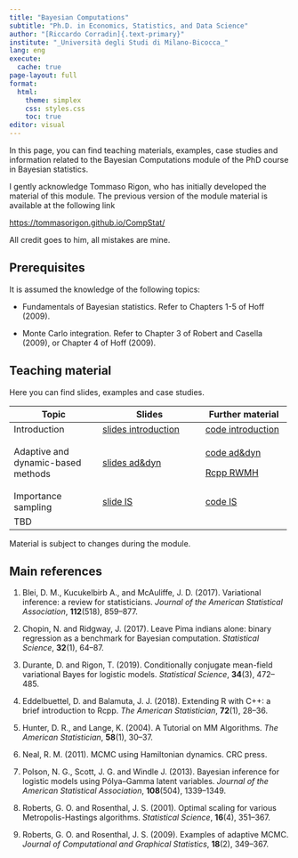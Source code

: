 ```yaml
---
title: "Bayesian Computations"
subtitle: "Ph.D. in Economics, Statistics, and Data Science"
author: "[Riccardo Corradin]{.text-primary}"
institute: "_Università degli Studi di Milano-Bicocca_"
lang: eng
execute:
  cache: true
page-layout: full
format:
  html:
    theme: simplex
    css: styles.css
    toc: true
editor: visual
---
```


In this page, you can find teaching materials, examples, case studies and information related to the Bayesian Computations module of the PhD course in Bayesian statistics.

I gently acknowledge Tommaso Rigon, who has initially developed the material of this module. The previous version of the module material is available at the following link

<https://tommasorigon.github.io/CompStat/>

All credit goes to him, all mistakes are mine.

## **Prerequisites**

It is assumed the knowledge of the following topics:

-   Fundamentals of Bayesian statistics. Refer to Chapters 1-5 of Hoff (2009).

-   Monte Carlo integration. Refer to Chapter 3 of Robert and Casella (2009), or Chapter 4 of Hoff (2009).

## **Teaching material**

Here you can find slides, examples and case studies.

+------------------------------------+------------------------------------------+-----------------------------------+
| Topic                              | Slides                                   | Further material                  |
+====================================+==========================================+===================================+
| Introduction                       | [slides introduction](slides/slide1.pdf) | [code introduction](code/code1.R) |
+------------------------------------+------------------------------------------+-----------------------------------+
| Adaptive and dynamic-based methods | [slides ad&dyn](slides/slide2.pdf)       | [code ad&dyn](code/code2.R)       |
|                                    |                                          |                                   |
|                                    |                                          | [Rcpp RWMH](code/RWMH.cpp)        |
+------------------------------------+------------------------------------------+-----------------------------------+
| Importance sampling                | [slide IS](slides/slide3.pdf)            | [code IS](code/code3.R)           |
+------------------------------------+------------------------------------------+-----------------------------------+
| TBD                                |                                          |                                   |
+------------------------------------+------------------------------------------+-----------------------------------+

Material is subject to changes during the module.

## **Main references**

1.  Blei, D. M., Kucukelbirb A., and McAuliffe, J. D. (2017). Variational inference: a review for statisticians. *Journal of the American Statistical Association*, **112**(518), 859–877.

2.  Chopin, N. and Ridgway, J. (2017). Leave Pima indians alone: binary regression as a benchmark for Bayesian computation. *Statistical Science*, **32**(1), 64–87.

3.  Durante, D. and Rigon, T. (2019). Conditionally conjugate mean-field variational Bayes for logistic models. *Statistical Science*, **34**(3), 472–485.

4.  Eddelbuettel, D. and Balamuta, J. J. (2018). Extending R with C++: a brief introduction to Rcpp. *The American Statistician*, **72**(1), 28–36.

5.  Hunter, D. R., and Lange, K. (2004). A Tutorial on MM Algorithms. *The American Statistician*, **58**(1), 30–37.

6.  Neal, R. M. (2011). MCMC using Hamiltonian dynamics. CRC press.

7.  Polson, N. G., Scott, J. G. and Windle J. (2013). Bayesian inference for logistic models using Pólya–Gamma latent variables. *Journal of the American Statistical Association*, **108**(504), 1339–1349.

8.  Roberts, G. O. and Rosenthal, J. S. (2001). Optimal scaling for various Metropolis-Hastings algorithms. *Statistical Science*, **16**(4), 351–367.

9.  Roberts, G. O. and Rosenthal, J. S. (2009). Examples of adaptive MCMC. *Journal of Computational and Graphical Statistics*, **18**(2), 349–367.
